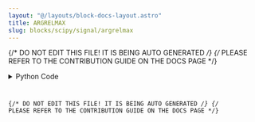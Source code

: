```yaml
---
layout: "@/layouts/block-docs-layout.astro"
title: ARGRELMAX
slug: blocks/scipy/signal/argrelmax
---
```


{/* DO NOT EDIT THIS FILE! IT IS BEING AUTO GENERATED */}
{/* PLEASE REFER TO THE CONTRIBUTION GUIDE ON THE DOCS PAGE */}


<PythonDocsDisplay docstring={docstring} />
<details>
<summary>Python Code</summary>



<Code code={pythonCode} lang="py" wrap theme="dracula" />

[Find this Flojoy Block on GitHub](https://github.com/flojoy-ai/blocks/blob/main/blocks/SCIPY/SIGNAL/ARGRELMAX/ARGRELMAX.py)

</details>

{/* DO NOT EDIT THIS FILE! IT IS BEING AUTO GENERATED */}
{/* PLEASE REFER TO THE CONTRIBUTION GUIDE ON THE DOCS PAGE */}
